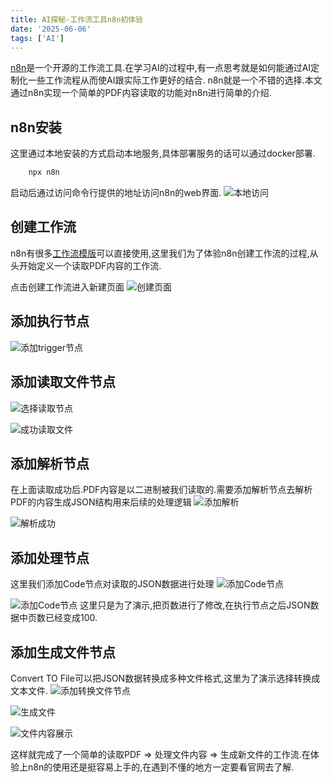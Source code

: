 ```yaml
---
title: AI探秘-工作流工具n8n初体验
date: '2025-06-06'
tags: ['AI']
---
```


[n8n](https://github.com/n8n-io/n8n)是一个开源的工作流工具.在学习AI的过程中,有一点思考就是如何能通过AI定制化一些工作流程从而使AI跟实际工作更好的结合.
n8n就是一个不错的选择.本文通过n8n实现一个简单的PDF内容读取的功能对n8n进行简单的介绍.

## n8n安装

这里通过本地安装的方式启动本地服务,具体部署服务的话可以通过docker部署.

```javascript
    npx n8n
```

启动后通过访问命令行提供的地址访问n8n的web界面.
![本地访问](/static/images/aiStatic/aiWorkFlow/overView.png)

## 创建工作流

n8n有很多[工作流模版](https://n8n.io/workflows/)可以直接使用,这里我们为了体验n8n创建工作流的过程,从头开始定义一个读取PDF内容的工作流.

点击创建工作流进入新建页面
![创建页面](/static/images/aiStatic/aiWorkFlow/create.png)

## 添加执行节点

![添加trigger节点](/static/images/aiStatic/aiWorkFlow/trigger.png)

## 添加读取文件节点

![选择读取节点](/static/images/aiStatic/aiWorkFlow/readFileNode.png)

![成功读取文件](/static/images/aiStatic/aiWorkFlow/readFileSuccess.png)

## 添加解析节点

在上面读取成功后.PDF内容是以二进制被我们读取的.需要添加解析节点去解析PDF的内容生成JSON结构用来后续的处理逻辑
![添加解析](/static/images/aiStatic/aiWorkFlow/extractPDF.png)

![解析成功](/static/images/aiStatic/aiWorkFlow/extractSuccess.png)

## 添加处理节点

这里我们添加Code节点对读取的JSON数据进行处理
![添加Code节点](/static/images/aiStatic/aiWorkFlow/addCode.png)

![添加Code节点](/static/images/aiStatic/aiWorkFlow/processJSON.png)
这里只是为了演示,把页数进行了修改,在执行节点之后JSON数据中页数已经变成100.

## 添加生成文件节点

Convert TO File可以把JSON数据转换成多种文件格式,这里为了演示选择转换成文本文件.
![添加转换文件节点](/static/images/aiStatic/aiWorkFlow/convertToFile.png)

![生成文件](/static/images/aiStatic/aiWorkFlow/convertText.png)

![文件内容展示](/static/images/aiStatic/aiWorkFlow/fileOk.png)

这样就完成了一个简单的读取PDF => 处理文件内容 => 生成新文件的工作流.在体验上n8n的使用还是挺容易上手的,在遇到不懂的地方一定要看官网去了解.
